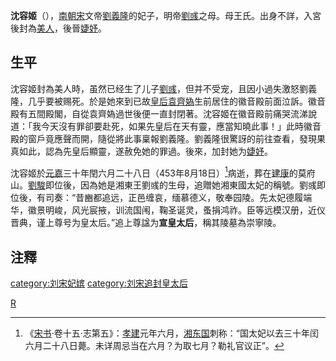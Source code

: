 '''沈容姬'''（{{bd|414年||453年|catIdx=S}}），[[刘宋|南朝宋]]文帝[[宋文帝|劉義隆]]的妃子，明帝[[宋明帝|劉彧]]之母。母王氏。出身不詳，入宮後封為[[美人_(位号)|美人]]，後晉[[婕妤|婕妤]]。

== 生平 ==
沈容姬封為美人時，虽然已经生了儿子[[宋明帝|劉彧]]，但并不受宠，且因小過失激怒劉義隆，几乎要被赐死。於是她來到已故[[皇后|皇后]][[袁齊媯|袁齊媯]]生前居住的徽音殿前面泣訴。徽音殿有五間殿閣，自從袁齊媯過世後便一直封閉著。沈容姬在徽音殿前痛哭流涕說道：「我今天沒有罪卻要赴死，如果先皇后在天有靈，應當知曉此事！」此時徽音殿的窗戶竟應聲而開，隨從將此事稟報劉義隆。劉義隆很驚訝的前往查看，發現果真如此，認為先皇后顯靈，遂赦免她的罪過。後來，加封她为[[婕妤|婕妤]]。

沈容姬於[[元嘉_(刘宋)|元嘉]]三十年閏六月二十八日（453年8月18日）<ref>《[[宋书|宋书]]·卷十五·志第五》：[[孝建|孝建]]元年六月，[[湘东郡|湘东国]]刺称：“国太妃以去三十年闰六月二十八日薨。未详周忌当在六月？为取七月？勒礼官议正”。</ref>病逝，葬在[[南京市|建康]]的莫府山。[[宋孝武帝|劉駿]]即位後，因為她是湘東王劉彧的生母，追贈她湘東國太妃的稱號。劉彧即位後，有司奏：“昔豳都追远，正邑缠哀，缅慕德义，敬奉园陵。先太妃德履端华，徽景明峻，风光宸掖，训流国闱，鞠圣诞灵，蚤捐鸿祚。臣等远模汉册，近仪晋典，谨上尊号为皇太后。”追上尊諡为'''宣皇太后'''，稱其陵墓為崇寧陵。

==注釋==
{{Reflist|2}}

{{南朝皇后}}

[[category:刘宋妃嫔|category:刘宋妃嫔]]
[[category:刘宋追封皇太后|category:刘宋追封皇太后]]
[[Category:沈姓|R]]